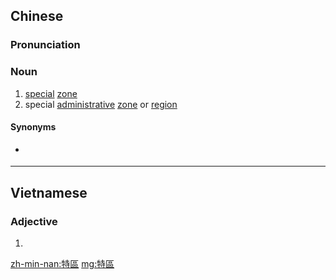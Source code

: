 {{also|特区}}
==Chinese==
{{zh-forms|s=特区}}

===Pronunciation===
{{zh-pron
|m=tèqū
|c=dak6 keoi1
|h=pfs=thi̍t-khî
|md=dĕk-kṳ̆
|mn=qz:tia̍k-khu/tw,xm:te̍k-khu/zz:te̍k-khi
|cat=n
}}

===Noun===
{{zh-noun}}

# [[special]] [[zone]]
# special [[administrative]] [[zone]] or [[region]] {{gloss|within a country}}

====Synonyms====
* {{sense|special administrate zone or region}} {{zh-l|特別行政區}}

----

==Vietnamese==
{{vi-hantutab}}

===Adjective===
{{vi-hantu|pos=noun}}

# {{han tu form of|đặc khu|special district}}

[[zh-min-nan:特區]]
[[mg:特區]]